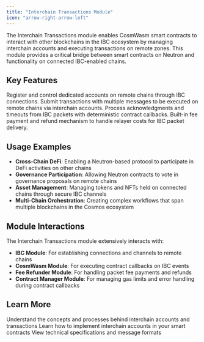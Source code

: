 ```yaml
---
title: "Interchain Transactions Module"
icon: "arrow-right-arrow-left"
---
```


The Interchain Transactions module enables CosmWasm smart contracts to interact with other blockchains in the IBC ecosystem by managing interchain accounts and executing transactions on remote zones. This module provides a critical bridge between smart contracts on Neutron and functionality on connected IBC-enabled chains.

## Key Features

<CardGroup cols={2}>
  <Card title="Interchain Account Management" icon="user-astronaut">
    Register and control dedicated accounts on remote chains through IBC connections.
  </Card>
  <Card title="Remote Transaction Execution" icon="paper-plane">
    Submit transactions with multiple messages to be executed on remote chains via interchain accounts.
  </Card>
  <Card title="Asynchronous Callbacks" icon="arrows-spin">
    Process acknowledgments and timeouts from IBC packets with deterministic contract callbacks.
  </Card>
  <Card title="Fee Management" icon="coins">
    Built-in fee payment and refund mechanism to handle relayer costs for IBC packet delivery.
  </Card>
</CardGroup>

## Usage Examples

- **Cross-Chain DeFi**: Enabling a Neutron-based protocol to participate in DeFi activities on other chains
- **Governance Participation**: Allowing Neutron contracts to vote in governance proposals on remote chains
- **Asset Management**: Managing tokens and NFTs held on connected chains through secure IBC channels
- **Multi-Chain Orchestration**: Creating complex workflows that span multiple blockchains in the Cosmos ecosystem

## Module Interactions

The Interchain Transactions module extensively interacts with:

- **IBC Module**: For establishing connections and channels to remote chains
- **CosmWasm Module**: For executing contract callbacks on IBC events
- **Fee Refunder Module**: For handling packet fee payments and refunds
- **Contract Manager Module**: For managing gas limits and error handling during contract callbacks

## Learn More

<CardGroup cols={2}>
  <Card title="How Interchain Transactions Work" icon="book" href="/developers/modules/interchaintxs/explanation">
    Understand the concepts and processes behind interchain accounts and transactions
  </Card>
  <Card title="Implementation Guide" icon="code" href="/developers/modules/interchaintxs/how-to">
    Learn how to implement interchain accounts in your smart contracts
  </Card>
  <Card title="API & Messages" icon="file-code" href="/developers/modules/interchaintxs/reference">
    View technical specifications and message formats
  </Card>
</CardGroup> 
